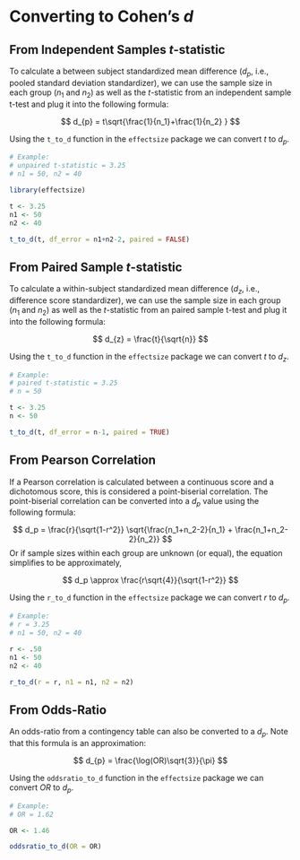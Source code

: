 
# Converting to Cohen's $d$

## From Independent Samples $t$-statistic

To calculate a between subject standardized mean difference ($d_p$, i.e., pooled standard deviation standardizer), we can use the sample size in each group ($n_1$ and $n_2$) as well as the $t$-statistic from an independent sample t-test and plug it into the following formula:

$$
d_{p} = t\sqrt{\frac{1}{n_1}+\frac{1}{n_2} }
$$

Using the `t_to_d` function in the `effectsize` package we can convert $t$ to $d_p$.

```r
# Example:
# unpaired t-statistic = 3.25
# n1 = 50, n2 = 40

library(effectsize)

t <- 3.25
n1 <- 50
n2 <- 40

t_to_d(t, df_error = n1+n2-2, paired = FALSE)
```

## From Paired Sample $t$-statistic

To calculate a within-subject standardized mean difference ($d_z$, i.e., difference score standardizer), we can use the sample size in each group ($n_1$ and $n_2$) as well as the $t$-statistic from an paired sample t-test and plug it into the following formula:

$$
d_{z} = \frac{t}{\sqrt{n}}
$$

Using the `t_to_d` function in the `effectsize` package we can convert $t$ to $d_z$.

```r
# Example:
# paired t-statistic = 3.25
# n = 50

t <- 3.25
n <- 50

t_to_d(t, df_error = n-1, paired = TRUE)
```

## From Pearson Correlation

If a Pearson correlation is calculated between a continuous score and a dichotomous score, this is considered a point-biserial correlation. The point-biserial correlation can be converted into a $d_p$ value using the following formula:

$$
d_p = \frac{r}{\sqrt{1-r^2}} \sqrt{\frac{n_1+n_2-2}{n_1} + \frac{n_1+n_2-2}{n_2}}
$$ 
Or if sample sizes within each group are unknown (or equal), the equation simplifies to be approximately,

$$
d_p \approx \frac{r\sqrt{4}}{\sqrt{1-r^2}} 
$$

Using the `r_to_d` function in the `effectsize` package we can convert $r$ to $d_p$.

```r
# Example:
# r = 3.25
# n1 = 50, n2 = 40

r <- .50
n1 <- 50
n2 <- 40

r_to_d(r = r, n1 = n1, n2 = n2)
```

## From Odds-Ratio

An odds-ratio from a contingency table can also be converted to a $d_p$. Note that this formula is an approximation:

$$
d_{p} = \frac{\log(OR)\sqrt{3}}{\pi}
$$

Using the `oddsratio_to_d` function in the `effectsize` package we can convert $OR$ to $d_p$.

```r
# Example:
# OR = 1.62

OR <- 1.46

oddsratio_to_d(OR = OR)
```
